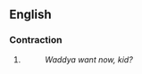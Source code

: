 ==English==

===Contraction===
{{en-cont}}

# {{context|informal|lang=en}} {{eye dialect|[[what]] [[do]] [[you]]}}
#: ''Waddya want now, kid?''